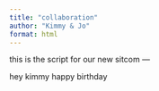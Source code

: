 ```yaml
---
title: "collaboration"
author: "Kimmy & Jo"
format: html
---
```

this is the script for our new sitcom ---

hey kimmy happy birthday
